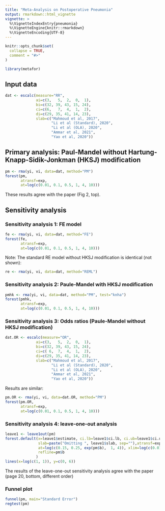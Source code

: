 ```yaml
---
title: "Meta-Analysis on Postoperative Pneumonia"
output: rmarkdown::html_vignette
vignette: >
  %\VignetteIndexEntry{pneumonia}
  %\VignetteEngine{knitr::rmarkdown}
  %\VignetteEncoding{UTF-8}
---
```


```r
knitr::opts_chunk$set(
  collapse = TRUE,
  comment = "#>"
)
```

```r
library(metafor)
```


## Input data
```r
dat <- escalc(measure="RR",
              ai=c(3,   5,  2,  0,  1),
              bi=c(32, 39, 43, 15, 24),
              ci=c(6,   7,  4,  1,  2),
              di=c(29, 35, 41, 14, 23),
              slab=c("Mahmoud et al, 2017",
                     "Li et al (Standard), 2020",
                     "Li et al (OLA), 2020",
                     "Ammar et al, 2021",
                     "Yao et al, 2020"))
```

## Primary analysis: Paul-Mandel without Hartung-Knapp-Sidik-Jonkman (HKSJ) modification 
```r
pm <- rma(yi, vi, data=dat, method="PM") 
forest(pm,
       atransf=exp,
       at=log(c(0.01, 0.1, 0.5, 1, 4, 10)))
```
These results agree with the paper (Fig 2, top).

## Sensitivity analysis
### Sensitivity analysis 1: FE model

```r
fe <- rma(yi, vi, data=dat, method="FE") 
forest(fe, 
       atransf=exp,
       at=log(c(0.01, 0.1, 0.5, 1, 4, 10)))
```

Note: The standard RE model without HKSJ modification is identical (not shown):
```r
re <- rma(yi, vi, data=dat, method="REML") 
```



### Sensitivity analysis 2: Paule-Mandel with HKSJ modification 
```r
pmhk <- rma(yi, vi, data=dat, method="PM", test="knha") 
forest(pmhk,
       atransf=exp,
       at=log(c(0.01, 0.1, 0.5, 1, 4, 10)))
```


### Sensitivity analysis 3: Odds ratios (Paule-Mandel without HKSJ modification)
```r
dat.OR <- escalc(measure="OR",
              ai=c(3,   5,  2,  0,  1),
              bi=c(32, 39, 43, 15, 24),
              ci=c( 6,  7,  4,  1,  2),
              di=c(29, 35, 41, 14, 23),
              slab=c("Mahmoud et al, 2017",
                     "Li et al (Standard), 2020",
                     "Li et al (OLA), 2020",
                     "Ammar et al, 2021",
                     "Yao et al, 2020"))
```

Results are similar:

```r
pm.OR <- rma(yi, vi, data=dat.OR, method="PM") 
forest(pm.OR,
       atransf=exp,
       at=log(c(0.01, 0.1, 0.5, 1, 4, 10)))
```


### Sensitivity analysis 4: leave-one-out analysis
```r
leave1 <- leave1out(pm)
forest.default(x=leave1$estimate, ci.lb=leave1$ci.lb, ci.ub=leave1$ci.ub,
               slab=paste("Omitting ", leave1$slab, sep=""),atransf=exp,
               at=log(c(0.15, 0.25, exp(pm$b),  1, 4)), xlim=log(c(0.01, 4.5)),
               refline=pm$b
              )
lines(x=log(c(1, 1)), y=c(0, 6))
```
The results of the leave-one-out sensitivity analysis agree with the paper (page 20, bottom, different order)


### Funnel plot
```r
funnel(pm, main="Standard Error")
regtest(pm)
```

